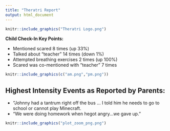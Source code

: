 ```yaml
---
title: "Theratri Report"
output: html_document
---
```


```r
knitr::include_graphics("Theratri Logo.png")
```










**Child Check-In Key Points:**

- Mentioned scared 8 times (up 33%)
- Talked about “teacher” 14 times (down 1%)
- Attempted breathing exercises 2 times (up 100%) 
- Scared was co-mentioned with “teacher” 7 times
```r
knitr::include_graphics(c("am.png","pm.png"))
```


## Highest Intensity Events as Reported by Parents:
- “Johnny had a tantrum right off the bus ... I told him he needs to go to school or cannot play Minecraft.
- “We were doing homework when hegot angry...we gave up.”

```r
knitr::include_graphics("plot_zoom_png.png")
```
